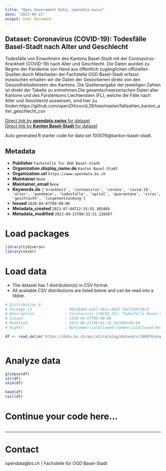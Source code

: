 ```yaml
---
title: "Open Government Data, opendata.swiss"
date: "2023-09-21"
output: html_document
---
```


## Dataset: Coronavirus (COVID-19): Todesfälle Basel-Stadt nach Alter und Geschlecht

Todesfälle von Einwohnern des Kantons Basel-Stadt mit der Coronavirus-Krankheit (COVID-19) nach Alter und Geschlecht. Die Daten wurden zu Beginn der Pandemie von Hand aus öffentlich zugänglichen offiziellen Quellen durch Mitarbeiter der Fachstelle OGD Basel-Stadt erfasst. Inzwischen erhalten wir die Daten der Gestorbenen direkt von den Gesundheitsdiensten des Kantons. Die Quellenangabe der jeweiligen Zahlen ist direkt der Tabelle zu entnehmen.Die gesamtschweizerischen Daten aller Kantone und des Fürstentums Liechtenstein (FL), welche die Fälle nach Alter und Geschlecht ausweisen, sind hier zu finden:https://github.com/openZH/covid_19/tree/master/fallzahlen_kanton_alter_geschlecht_csv

[Direct link by **opendata.swiss** for dataset](https://opendata.swiss/de/dataset/coronavirus-covid-19-todesfalle-basel-stadt-nach-alter-und-geschlecht)<br>
[Direct link by **Kanton Basel-Stadt** for dataset](https://data.bs.ch/explore/dataset/100076/)

Auto generated R starter code for data set 100076@kanton-basel-stadt.

## Metadata

- **Publisher** `Fachstelle für OGD Basel-Stadt`
- **Organization.display_name.de** `Kanton Basel-Stadt`
- **Organization.url** `https://www.opendata.bs.ch`
- **Maintainer** `None`
- **Maintainer_email** `None`
- **Keywords.de** `['krankheit', 'coronavirus', 'corona', 'covid-19', 'alter', 'pandemie', 'todesfalle', 'spital', 'quarantane', 'virus', 'geschlecht', 'lungenentzundung']`
- **Issued** `2020-04-07T00:00:00`
- **Metadata_created** `2023-07-04T12:35:55.305409`
- **Metadata_modified** `2023-09-21T00:33:51.226507`


# Load packages

```r

library(tidyverse)
library(skimr)

```

# Load data

-   The dataset has 1 distribution(s) in CSV format.
-   All available CSV distributions are listed below and can be read into a tibble.

```r

# Distribution 0
# Package_id               : 96228d4b-6a57-481a-866f-56ef1b9f29cd
# Description              : Coronavirus (COVID-19): Todesfälle Basel-Stadt nach Alter und Geschlecht (csv)
# Issued                   : 2020-04-07T00:00:00
# Modified                 : 2023-09-21T00:01:16.362000+00:00
# Rights                   : NonCommercialAllowed-CommercialAllowed-ReferenceRequired

df <- read_delim('https://data.bs.ch/api/v2/catalog/datasets/100076/exports/csv')



```

# Analyze data

```r

glimpse(df)
str(df)
skim(df)

head(df)
tail(df)

```

# Continue your code here...

```r

```

------------------------------------------------------------------------

# Contact

opendata@bs.ch | Fachstelle für OGD Basel-Stadt
